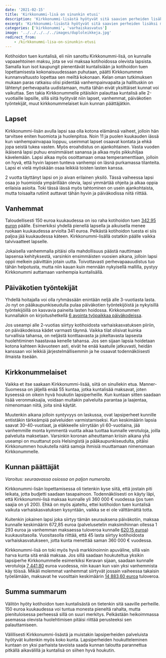 ```yaml
---
date: '2021-02-15'
title: 'Kirkkonummi-lisä on sinunkin etusi'
description: 'Kirkkonummi-lisästä hyötyvät sitä saavien perheiden lisäksi myös koko muukin kunta. Tarjoamalla lapsiperheille hyviä palveluita sekä kannustimia muuttaa Kirkkonummelle, saamme pidettyä kuntamme elinvoimaisena ja myös tulevaisuus on turvattu.'
excerpt: 'Kirkkonummi-lisästä hyötyvät sitä saavien perheiden lisäksi myös koko muukin kunta. Tarjoamalla lapsiperheille hyviä palveluita sekä kannustimia muuttaa Kirkkonummelle, saamme pidettyä kuntamme elinvoimaisena ja myös tulevaisuus on turvattu.'
categories: ['kirkkonummi', 'varhaiskasvatus']
image: '../../../../../images/duploleikkeja.jpg'
redirect_from:
    - /kirkkonummi-lisa-on-sinunkin-etusi
---
```



Kotihoidon tuen kuntalisä, eli niin sanottu Kirkkonummi-lisä, on kunnalle vapaaehtoinen maksu, jota se voi maksaa kotihoidossa olevista lapsista. Samalla kun isot kaupungit <ExternalLink href="https://yle.fi/uutiset/3-11640872">pienentävät kuntalisiään</ExternalLink> ja <ExternalLink href="https://www.hs.fi/kotimaa/art-2000007729001.html">kotihoidon tuen lopettamisesta kokonaisuudessaan puhutaan</ExternalLink>, päätti Kirkkonummen kunnanvaltuusto <ExternalLink href="https://www.kirkkonummi.fi/kotihoidon-tuen-kuntalisa-182019-alkaen">lopettaa sen meiltä kokonaan</ExternalLink>. <ExternalLink href="https://www.kela.fi/ajankohtaista-henkiloasiakkaat/-/asset_publisher/kg5xtoqDw6Wf/content/kotihoidon-tukeminen-myohentaa-aitien-tyohon-siirtymista">Kelan oman tutkimuksen mukaan</ExternalLink> paras ratkaisu olisi pidentää vanhempainvapaita ja <ExternalLink href="https://www.vihreat.fi/ajankohtaista/vihdoin-tasa-arvoinen-perhevapaauudistus/">hallituskin on lähtenyt perhevapaita uudistamaan</ExternalLink>, mutta tähän eivät yksittäiset kunnat voi vaikuttaa. Sen takia Kirkkonummelle pitäisikin palauttaa kuntalisä alle 2-vuotiaille lapsille, sillä siitä hyötyvät niin <Link href="#lapset">lapset</Link>, <Link href="#vanhemmat">vanhemmat</Link>, <Link href="#paivakotien-tyontekijat">päiväkotien työntekijät</Link>, <Link href="#kirkkonummelaiset">muut kirkkonummelaiset</Link> kuin <Link href="#kunnan-paattajat">kunnan päättäjätkin</Link>.

## Lapset

Kirkkonummi-lisän avulla lapsi saa olla kotona elämänsä <ExternalLink href="https://www.mll.fi/vanhemmille/lapsen-kasvu-ja-kehitys/0-1-v/">vaiheet</ExternalLink>, jolloin hän <ExternalLink href="https://www.mll.fi/vanhemmille/lapsen-kasvu-ja-kehitys/1-2-v/">tarvitsee</ExternalLink> eniten huomiota ja huolenpitoa. Noin 11 ja puolen kuukauden iässä kun vanhempainvapaa loppuu, <ExternalLink href="https://www.mll.fi/vanhemmille/lapsen-kasvu-ja-kehitys/0-1-v/vauvan-liikunnallinen-kehitys/">useimmat lapset osaavat kontata ja ehkä jopa seistä tukea vasten</ExternalLink>. Myös <ExternalLink href="https://www.is.fi/perhe/art-2000000926258.html">eroahdistus</ExternalLink> on ajankohtainen. Vasta vuoden ikäisenä lapsi puhuu <ExternalLink href="https://www.mll.fi/vanhemmille/lapsen-kasvu-ja-kehitys/1-2-v/1-2-vuotiaan-alyllinen-kehitys/">ensimmäiset sanansa</ExternalLink> ja alkaa myös <ExternalLink href="https://www.mll.fi/vanhemmille/lapsen-kasvu-ja-kehitys/1-2-v/1-2-vuotiaan-liikunnallinen-kehitys/">pikkuhiljaa kävelemään</ExternalLink>. Lapsi alkaa myös osoittamaan <ExternalLink href="https://www.mll.fi/vanhemmille/lapsen-kasvu-ja-kehitys/1-2-v/1-2-vuotiaan-persoonallisuuden-kehitys/">omaa temperamenttiaan</ExternalLink>, jolloin on hyvä, että hyvin lapsen tunteva vanhempi on läsnä purkamassa tilanteita. Lapsi ei vielä myöskään <ExternalLink href="https://www.mll.fi/vanhemmille/lapsen-kasvu-ja-kehitys/1-2-v/1-2-vuotiaan-sosiaalinen-kehitys/">osaa leikkiä toisten lasten kanssa</ExternalLink>.

2 vuotta täyttänyt lapsi on jo <ExternalLink href="https://www.mll.fi/vanhemmille/lapsen-kasvu-ja-kehitys/2-3-v/">aivan erilainen yksilö</ExternalLink>. Tässä vaiheessa lapsi osaa jo <ExternalLink href="https://www.mll.fi/vanhemmille/lapsen-kasvu-ja-kehitys/2-3-v/2-3-vuotiaan-sosiaalinen-kehitys/">huomioida ympärillään olevia</ExternalLink>, <ExternalLink href="https://www.mll.fi/vanhemmille/lapsen-kasvu-ja-kehitys/2-3-v/2-3-vuotiaan-alyllinen-kehitys/">lapsi ymmärtää ohjeita ja alkaa oppia erilaisia asioita</ExternalLink>. Toki tässä iässä myös <ExternalLink href="https://www.mll.fi/vanhemmille/lapsen-kasvu-ja-kehitys/2-3-v/2-3-vuotiaan-persoonallisuuden-kehitys/">tahtominen</ExternalLink> on usein ajankohtaista, mutta toisaalta <ExternalLink href="https://mielenihmeet.fi/lasten-rutiinien-tarkeys/">rutiinit auttavat tähän hyvin</ExternalLink> ja päiväkodissa niitä riittää.

## Vanhemmat

Taloudellisesti 150 euroa kuukaudessa on iso raha kotihoidon tuen [342,95 euron](https://www.kela.fi/kotihoidontuki-maara-ja-maksaminen) päälle. Esimerkiksi yhdellä pienellä lapsella ja aikuisella menee ruokaan kuukaudessa arviolta <ExternalLink href="https://www.mtvuutiset.fi/makuja/artikkeli/paljonko-teilla-kuluu-rahaa-ruokaan-kuukaudessa-vertaa-tahan-rahasummaan-yksinelavan-parin-lapsiperheen-teiniperheen-ja-muiden-budjetit/7948114">341 euroa</ExternalLink>. Pelkästä kotihoidon tuesta ei siis paljoa jää kuukaudessa käteen. Kirkkonummi-lisällä ostatkin päälle vaikka talvivaatteet lapselle.

Jokaisella vanhemmalla pitäisi olla mahdollisuus päästä nauttimaan lapsensa kehityksestä, varsinkin ensimmäisten vuosien aikana, jolloin lapsi oppii melkein päivittäin jotain uutta. Toivottavasti <ExternalLink href="https://www.eduskunta.fi/FI/naineduskuntatoimii/kirjasto/aineistot/kotimainen_oikeus/LATI/Sivut/perhevapaauudistus.aspx">perhevapaauudistus</ExternalLink> tuo tähän helpotusta, mutta niin kauan kuin mennään nykyisellä mallilla, pystyy Kirkkonummi auttamaan vanhempia kuntalisällä.

## Päiväkotien työntekijät

Yhdellä hoitajalla voi olla ryhmässään <ExternalLink href="https://www.finlex.fi/fi/laki/alkup/2018/20180753">enintään neljä alle 3-vuotiasta lasta</ExternalLink>. Jo <ExternalLink href="https://yle.fi/uutiset/3-10633334">nyt</ExternalLink> on <ExternalLink href="https://www.hs.fi/kaupunki/art-2000007635404.html">pääkaupunkiseudulla</ExternalLink> pulaa <ExternalLink href="https://www.iltalehti.fi/kotimaa/a/3dc1a617-48cf-46e1-8e83-05f2395c7af8">päiväkotien</ExternalLink> työntekijöistä ja <ExternalLink href="https://www.is.fi/kotimaa/art-2000006352887.html">nykyisillä</ExternalLink> työntekijöillä on kasvavia paineita lasten hoidossa. Kirkkonummen kunnallakin on kirjoitushetkellä [6 avointa työpaikkaa päiväkodeissa](https://www.kuntarekry.fi/fi/tyopaikat/?&profession=38816&type=53258&organisation=9&lang=fi_FI&sort=%22-changetime%22&limit=24&display=grid).

<KunnanAvoimetPaikat
    alt="Kirkkonummen avoimet varhaiskasvatuksen työpaikat"
    caption="Kirkkonummen avoimet varhaiskasvatuksen työpaikat"
/>

Jos useampi alle 2-vuotias siirtyy kotihoidosta varhaiskasvatuksen piiriin, on päiväkodeissa kädet varmasti täynnä. Vaikka tilat olisivat kuinka turvallisia tahansa, on neljästä <ExternalLink href="https://www.mll.fi/vanhemmille/lapsen-kasvu-ja-kehitys/0-1-v/vauvan-liikunnallinen-kehitys/">konttaavasta</ExternalLink> ja <ExternalLink href="https://www.mll.fi/vanhemmille/lapsen-kasvu-ja-kehitys/0-1-v/vauvan-sosiaalinen-kehitys/">jokeltavasta</ExternalLink> lapsesta huolehtiminen haastavaa kenelle tahansa. Jos sen sijaan lapsia hoidetaan kotona kahteen ikävuoteen asti, eivät he enää <ExternalLink href="https://www.mll.fi/vanhemmille/lapsen-kasvu-ja-kehitys/2-3-v/2-3-vuotiaan-liikunnallinen-kehitys/">kaatuile jatkuvasti</ExternalLink>, heidän kanssaan voi <ExternalLink href="https://www.mll.fi/vanhemmille/lapsen-kasvu-ja-kehitys/2-3-v/2-3-vuotiaan-sosiaalinen-kehitys/">leikkiä järjestelmällisemmin</ExternalLink> ja he osaavat <ExternalLink href="https://www.mll.fi/vanhemmille/lapsen-kasvu-ja-kehitys/1-2-v/1-2-vuotiaan-alyllinen-kehitys/">todennäköisesti ilmaista itseään</ExternalLink>.

## Kirkkonummelaiset

Vaikka et itse saakaan Kirkkonummi-lisää, siitä on sinullekin etua. Manner-Suomessa on jäljellä enää <ExternalLink href="https://www.kuntaliitto.fi/sites/default/files/media/file/Kotihoidontuen-kuntalisat-2020.pdf#page=7">55 kuntaa</ExternalLink>, jotka kuntalisää maksavat, joten kyseessä on oikein hyvä houkutin lapsiperheille. Kun kuntaan sitten saadaan lisää veronmaksajia, voidaan muitakin palveluita parantaa ja laajentaa, nimenomaan niitä, joita sinä käytät.

Muutenkin aikana jolloin <ExternalLink href="https://www.stat.fi/til/synt/2019/02/synt_2019_02_2020-12-04_tie_001_fi.html">syntyvyys</ExternalLink> on <ExternalLink href="https://yle.fi/uutiset/3-11680904">laskussa</ExternalLink>, ovat lapsiperheet kunnille entistäkin tärkeämpiä palveluiden varmistamiseksi. Kun keskimäärin lapsia saavat <ExternalLink href="http://www.stat.fi/tup/tilastokirjasto/aidit_tilastoissa_2018.html">30-40-vuotiaat</ExternalLink>, ja eläkkeelle siirrytään <ExternalLink href="https://www.tyoelake.fi/elakkeet-eri-elamantilanteissa/vanhuuselake-ikaluokilla-oma-elakeikansa/">yli 60-vuotiaina</ExternalLink>, jää vanhemmille monta kymmentä vuotta aikaa tuottaa kunnalle verotuloja, joilla palveluita maksetaan. Varsinkin koronan aiheuttaman kriisin aikana yhä useampi on muuttanut pois <ExternalLink href="https://www.hs.fi/kotimaa/art-2000007647867.html">Helsingistä</ExternalLink> ja <ExternalLink href="https://www.lansivayla.fi/paikalliset/3129350">pääkaupunkiseudulta</ExternalLink>, pitäisi Kirkkonummen houkutella näitä samoja ihmisiä muuttamaan nimenomaan Kirkkonummelle.

## Kunnan päättäjät

_Varoitus: seuraavassa osiossa on paljon numeroita._

Kirkkonummi-lisän lopettamisessa oli tietenkin kyse siitä, että jostain piti leikata, jotta budjetti saadaan tasapainoon. Todennäköisesti on käyty läpi, että Kirkkonummi-lisä maksaa kunnalle yli 360 000 € vuodessa (jos tuen saajia on yli 200). Ehkä on myös ajateltu, ettei kotihoidon tuen kuntalisä vaikuta varhaiskasvatuksen kysyntään, <ExternalLink href="https://www.kuntaliitto.fi/sites/default/files/media/file/Kotihoidontuen-kuntalisat-2020.pdf#page=8">vaikka se ei ole välttämättä totta</ExternalLink>.

Kuitenkin jokainen lapsi joka siirtyy tämän seurauksena päiväkotiin, maksaa kunnalle keskimäärin 672,85 euroa (palvelusetelin maksimihinnan ollessa <ExternalLink href="https://www.kirkkonummi.fi/library/files/5c923621c91058d1e40005b4/Kn_s__nt_kirja_svl__1.8.2019.pdf#page=9">1 293 euroa</ExternalLink> ja vanhemman maksaessa <ExternalLink href="https://www.kirkkonummi.fi/tietoa-taloudesta">tuloveroa</ExternalLink> kunnalle [620,15 euroa](https://www.tilastokeskus.fi/tup/suoluk/suoluk_palkat.html)) kuukausitasolla. Vuositasolla riittää, että 45 lasta siirtyy kotihoidosta varhaiskasvatukseen, jotta kunta menettää saman 360 000 € vuodessa.

Kirkkonummi-lisä on toki myös hyvä markkinoinnin apuväline, sillä <ExternalLink href="https://www.kuntaliitto.fi/sites/default/files/media/file/Kotihoidontuen-kuntalisat-2020.pdf#page=7">vain harva kunta sitä enää maksaa</ExternalLink>. Jos sillä saadaan houkuteltua yksikin lapsiperhe Kirkkonummelle esimerkiksi Keravan sijaan, saadaan kunnalle <ExternalLink href="https://www.kirkkonummi.fi/tietoa-taloudesta">verotuloja</ExternalLink> [7 441,80](https://www.tilastokeskus.fi/tup/suoluk/suoluk_palkat.html) euroa vuodessa, niin kauan kun vain yksi vanhemmista käy töissä. Mikäli molemmat vanhemmat siirtyvät jossain vaiheessa takaisin työelämään, maksavat he vuosittain keskimäärin [14 883,60 euroa](https://www.tilastokeskus.fi/tup/suoluk/suoluk_palkat.html) <ExternalLink href="https://www.kirkkonummi.fi/tietoa-taloudesta">tuloveroa</ExternalLink>.

## Summa summarum

Välitön hyöty kotihoidon tuen kuntalisästä on tietenkin sitä saaville perheille. 150 euroa kuukaudessa voi tuntua monesta pieneltä rahalta, mutta pienituloisessa perheessä sillä on suuri merkitys. Pelkästään heikoimmassa asemassa olevista huolehtimisen pitäisi riittää perusteeksi sen palauttamiseen.

Välillisesti Kirkkonummi-lisästä ja muistakin lapsiperheiden palveluista hyötyvät kuitenkin myös koko kunta. Lapsiperheiden houkutteleminen kuntaan on yksi parhaista tavoista saada kunnan taloutta parannettua pitkällä aikavälillä ja kuntalisä on siihen hyvä houkutin.
